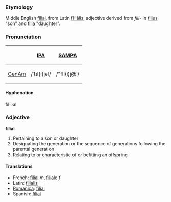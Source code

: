 ===Etymology===
Middle English [[filial]], from Latin [[filialis|fīliālis]], adjective derived from ''fili-'' in [[filius]] "son" and [[filia]] "daughter".  

===Pronunciation===
{| border=1 cellpadding=5
! !! [[w:IPA|IPA]] !! [[w:SAMPA|SAMPA]]
|-
! [[GenAm]]
| /ˈfɪl(i)jəl/ || /"fIl(i)j@l/
|}

====Hyphenation====
fil·i·al

===Adjective===
'''filial''' 
# Pertaining to a son or daughter
# Designating the generation or the sequence of generations following the parental generation
# Relating to or characteristic of or befitting an offspring

====Translations====
*French: [[filial]] ''m'', [[filiale]] ''f''
*Latin: [[filialis]]
*[[Romanica]]: [[filial]]
*Spanish: [[filial]]
